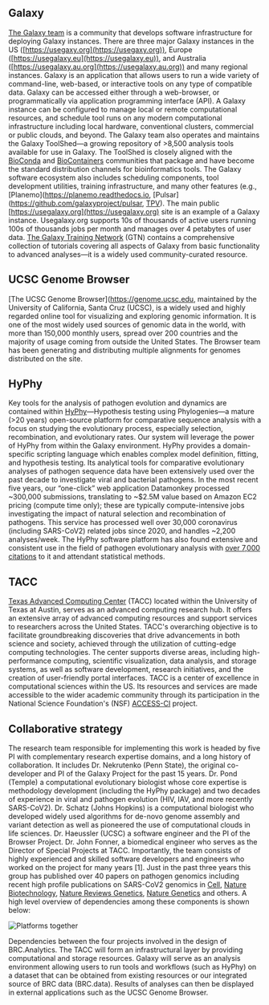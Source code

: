 ## Galaxy

[The Galaxy team](https://github.com/orgs/galaxyproject/people) is a community that develops software infrastructure for deploying Galaxy instances. There are three major Galaxy instances in the US ([https://usegaxy.org](https://usegaxy.org)), Europe ([https://usegalaxy.eu](https://usegalaxy.eu)), and Australia ([https://usegalaxy.au.org](https://usegalaxy.au.org)) and many regional instances. Galaxy is an application that allows users to run a wide variety of command-line, web-based, or interactive tools on any type of compatible data. Galaxy can be accessed either through a web-browser, or programmatically via application programming interface (API). A Galaxy instance can be configured to manage local or remote computational resources, and schedule tool runs on any modern computational infrastructure including local hardware, conventional clusters, commercial or public clouds, and beyond. The Galaxy team also operates and maintains the Galaxy ToolShed—a growing repository of >8,500 analysis tools available for use in Galaxy. The ToolShed is closely aligned with the [BioConda](https://bioconda.github.io) and [BioContainers](https://biocontainers.pro) communities that package and have become the standard distribution channels for bioinformatics tools. The Galaxy software ecosystem also includes scheduling components, tool development utilities, training infrastructure, and many other features (e.g., [Planemo](https://planemo.readthedocs.io, [Pulsar](https://github.com/galaxyproject/pulsar, [TPV](https://github.com/galaxyproject/total-perspective-vortex)). The main public [https://usegalaxy.org](https://usegalaxy.org) site is an example of a Galaxy instance. Usegalaxy.org supports 10s of thousands of active users running 100s of thousands jobs per month and manages over 4 petabytes of user data. [The Galaxy Training Network](https://training.galaxyproject.org) (GTN) contains a comprehensive collection of tutorials covering all aspects of Galaxy from basic functionality to advanced analyses—it is a widely used community-curated resource.

## UCSC Genome Browser

[The UCSC Genome Browser](https://genome.ucsc.edu, maintained by the University of California, Santa Cruz (UCSC), is a widely used and highly regarded online tool for visualizing and exploring genomic information. It is one of the most widely used sources of genomic data in the world, with more than 150,000 monthly users, spread over 200 countries and the majority of usage coming from outside the United States. The Browser team has been generating and distributing multiple alignments for genomes distributed on the site.

## HyPhy

Key tools for the analysis of pathogen evolution and dynamics are contained within [HyPhy](http://veg.github.io/hyphy-site)—Hypothesis testing using Phylogenies—a mature (>20 years) open-source platform for comparative sequence analysis with a focus on studying the evolutionary process, especially selection, recombination, and evolutionary rates. Our system will leverage the power of HyPhy from within the Galaxy environment. HyPhy provides a domain-specific scripting language which enables complex model definition, fitting, and hypothesis testing. Its analytical tools for comparative evolutionary analyses of pathogen sequence data have been extensively used over the past decade to investigate viral and bacterial pathogens. In the most recent five years, our “one-click” web application Datamonkey processed ~300,000 submissions, translating to ~$2.5M value based on Amazon EC2 pricing (compute time only); these are typically compute-intensive jobs investigating the impact of natural selection and recombination of pathogens. This service has processed well over 30,000 coronavirus (including SARS-CoV2) related jobs since 2020, and handles ~2,200 analyses/week. The HyPhy software platform has also found extensive and consistent use in the field of pathogen evolutionary analysis with [over 7,000 citations](https://icite.od.nih.gov/analysis?search_id=zv3mpkp7bidaus33) to it and attendant statistical methods.

## TACC

[Texas Advanced Computing Center](https://tacc.utexas.edu) (TACC) located within the University of Texas at Austin, serves as an advanced computing research hub. It offers an extensive array of advanced computing resources and support services to researchers across the United States. TACC's overarching objective is to facilitate groundbreaking discoveries that drive advancements in both science and society, achieved through the utilization of cutting-edge computing technologies. The center supports diverse areas, including high-performance computing, scientific visualization, data analysis, and storage systems, as well as software development, research initiatives, and the creation of user-friendly portal interfaces. TACC is a center of excellence in computational sciences within the US. Its resources and services are made accessible to the wider academic community through its participation in the National Science Foundation's (NSF) [ACCESS-CI](https://access-ci.org) project.

## Collaborative strategy

The research team responsible for implementing this work is headed by five PI with complementary research expertise domains, and a long history of collaboration. It includes Dr. Nekrutenko (Penn State), the original co-developer and PI of the Galaxy Project for the past 15 years. Dr. Pond (Temple) a computational evolutionary biologist whose core expertise is methodology development (including the HyPhy package) and two decades of experience in viral and pathogen evolution (HIV, IAV, and more recently SARS-CoV2). Dr. Schatz (Johns Hopkins) is a computational biologist who developed widely used algorithms for de-novo genome assembly and variant detection as well as pioneered the use of computational clouds in life sciences. Dr. Haeussler (UCSC) a software engineer and the PI of the Browser Project. Dr. John Fonner, a biomedical engineer who serves as the Director of Special Projects at TACC. Importantly, the team consists of highly experienced and skilled software developers and engineers who worked on the project for many years [1]. Just in the past three years this group has published over 40 papers on pathogen genomics including recent high profile publications on SARS-CoV2 genomics in [Cell](https://www.ncbi.nlm.nih.gov/pmc/articles/PMC8421097), [Nature Biotechnology](https://www.ncbi.nlm.nih.gov/pmc/articles/PMC8845060), [Nature Reviews Genetics](https://www.ncbi.nlm.nih.gov/pmc/articles/PMC8447121), [Nature Genetics](https://www.ncbi.nlm.nih.gov/pmc/articles/PMC8016453) and others. A high level overview of dependencies among these components is shown below:

![Platforms together](/about/platforms-together.svg)

Dependencies between the four projects involved in the design of BRC.Analytics. The TACC will form an infrastructural layer by providing computational and storage resources. Galaxy will serve as an analysis environment allowing users to run tools and workflows (such as HyPhy) on a dataset that can be obtained from existing resources or our integrated source of BRC data (BRC.data). Results of analyses can then be displayed in external applications such as the UCSC Genome Browser.
